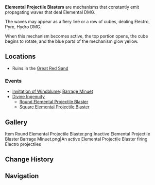 {{Stub}}
{{Terminology Infobox
|image        = Item Round Elemental Projectile Blaster.png
|type         = Exploration
|region       = Teyvat
}}
'''Elemental Projectile Blasters''' are mechanisms that constantly emit propagating waves that deal Elemental DMG.

The waves may appear as a fiery line or a row of cubes, dealing Electro, Pyro, Hydro DMG.

When this mechanism becomes active, the top portion opens, the cube begins to rotate, and the blue parts of the mechanism glow yellow.

==Locations==
* Ruins in the [[Great Red Sand]]

===Events===
* [[Invitation of Windblume]]: [[Invitation of Windblume/Peculiar Wonderland#Barrage Minuet|Barrage Minuet]]
* [[Divine Ingenuity]]
** [[Round Elemental Projectile Blaster]]
** [[Square Elemental Projectile Blaster]]

==Gallery==
<gallery>
Item Round Elemental Projectile Blaster.png|Inactive Elemental Projectile Blaster
Barrage Minuet.png|An active Elemental Projectile Blaster firing Electro projectiles
</gallery>

==Change History==
{{Change History|1.4}}

==Navigation==
{{Exploration Navbox}}